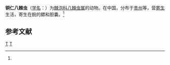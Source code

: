 {{Speciesbox
| taxon = Octospina tongrensis
| binomial_authority = (Hsieh et Xiao, 1993)<ref name='id9754'>{{cite web| url =http://www.bioinfo.cn/db05/BjdwSpecies.php?action=view&id=9754| title =铜仁八棘虫| work =《中国动物物种编目数据库》| publisher =中国科学院微生物研究所| author =中国科学院动物研究所| accessdate =2009-04-16| deadurl =yes| archiveurl =https://web.archive.org/web/20160305074522/http://www.bioinfo.cn/db05/BjdwSpecies.php?action=view&id=9754| archivedate =2016-03-05}}</ref>
}}

'''铜仁八棘虫'''（[[学名|学名]]：{{lang|la|''Octospina tongrensis''}}）为[[棘泡科|棘泡科]][[八棘虫属|八棘虫属]]的动物。在中国，分布于[[贵州|贵州]]等，营[[寄生|寄生]]生活，寄生在鲩的鳔和胆囊。<ref name='id9754'/>

== 参考文献 ==
{{reflist}}

{{Cnidarian-stub}}

{{Taxonbar}}
[[Category:1993年描述的动物|T]]
[[Category:八棘虫属|T]]